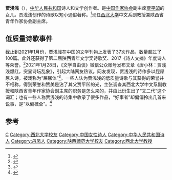 {{Infobox writer
| 姓名     = 贾浅浅
| 出生     = {{Birth year and age|1979|11}}
| 出生地點 = 
| 職業     = 
| 語言     = 
| 母校     = [[西北大学|西北大学]]<br/>[[陕西师范大学|陕西师范大学]]<ref>{{cite web |title=贾浅浅的履历 |url=https://wxy.nwu.edu.cn/info/1018/1077.htm |website=西北大学文学院 |accessdate=2021-02-04 |archive-date=2021-02-12 |archive-url=https://web.archive.org/web/20210212153149/https://wxy.nwu.edu.cn/info/1018/1077.htm |dead-url=no }}</ref>
| 國籍     = {{中华人民共和国}}
| 父母     =[[贾平凹|贾平凹]]（父亲）<br/>韩俊芳（母亲）
}}
'''贾浅浅'''（{{bd|1979年|11月|}}），[[中华人民共和国|中华人民共和国]]诗人和文学创作者。是[[中国作家协会|中国作家协会]]副主席[[贾平凹|贾平凹]]的女儿。贾浅浅创作的诗歌以短小通俗著称。<ref>{{Cite web|title=女儿贾浅浅诗集《第一百个夜晚》首发 贾平凹写信祝贺|url=https://www.huashangtop.com/html/24/675761.html?1710884061|accessdate=2021-01-23|author=|date=2021-01-23|format=|publisher=华商头条|language=|archive-date=2021-02-12|archive-url=https://web.archive.org/web/20210212150400/https://www.huashangtop.com/html/24/675761.html?1710884061|dead-url=no}}</ref>现任[[西北大学|西北大学]]中文系副教授兼陕西省青年作家协会副主席。

== 低质量诗歌事件 ==
截止到2021年1月份，贾浅浅在中国的文学刊物上发表了37次作品，数量超过了100篇。此外还获得了第二届陕西青年文学奖诗歌奖、2017《诗人文摘》年度诗人等荣誉。<ref>{{Cite web|title=贾浅浅曾谈论自己的诗作：篇幅都比较短小、语言力求精粹清丽|url=http://t.m.china.com.cn/convert/c_93KywuVV.html|accessdate=2021-02-03|author=|date=2021-02-03|format=|publisher=澎湃新闻|language=|archive-date=2021-02-12|archive-url=https://web.archive.org/web/20210212150349/http://t.m.china.com.cn/convert/c_93KywuVV.html|dead-url=no}}</ref>2021年1月28日，《文学自由谈》微信公众账号发布文章《唐小林：贾浅浅爆红，突显诗坛乱象》，引起大陆网友热议。网友发现，贾浅浅的诗作多以屁屎尿入诗，被戏称为“屎尿体”<ref>{{cite web |title=大作家女兒屎尿入詩 陸媒批立足文壇不能只靠爸 |url=https://www.cna.com.tw/news/acn/202102030207.aspx |website=中央社 |accessdate=2021-02-04 |date=2021-02-04 |archive-date=2021-03-10 |archive-url=https://web.archive.org/web/20210310222848/https://www.cna.com.tw/news/acn/202102030207.aspx |dead-url=no }}</ref>。一些人认为贾浅浅的低质量诗歌与其获得的荣誉并不相称，得到荣誉和赞美是沾了其父贾平凹的光，主张调查其西北大学中文系副教授和陕西省青年作家协会副主席的职务是怎么来的，并由此衍生出了“文二代”这个词汇；也有一些人称贾浅浅的诗集中收录了很多作品，“好事者”却偏偏拎出几首来说事，是“以偏概全”。<ref>{{Cite web|title=唐小林谈“质疑贾浅浅诗歌”：文学的交给文学，读者会评判|url=http://m.cyol.com/app/2021-02/02/content_18942055.htm|accessdate=2021-02-03|author=|date=2021-02-02|format=|publisher=澎湃新闻|language=|archive-date=2021-02-12|archive-url=https://web.archive.org/web/20210212150356/http://m.cyol.com/app/2021-02/02/content_18942055.htm|dead-url=no}}</ref>

== 参考 ==
{{reflist}}

{{DEFAULTSORT:Jia贾}}
[[Category:贾姓|C]]
[[Category:西北大学校友|Category:西北大学校友]]
[[Category:中国女性诗人|Category:中国女性诗人]]
[[Category:中华人民共和国诗人|Category:中华人民共和国诗人]]
[[Category:丹凤人|Category:丹凤人]]
[[Category:陕西师范大学校友|Category:陕西师范大学校友]]
[[Category:西北大学教授|Category:西北大学教授]]
